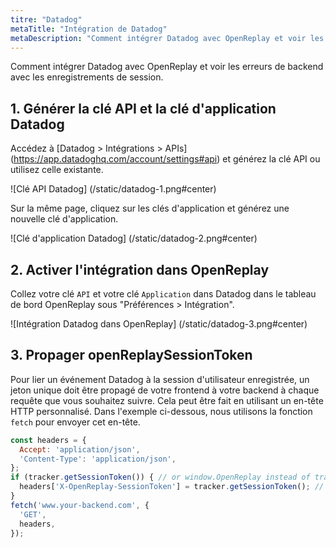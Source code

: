 ```yaml
---
titre: "Datadog"
metaTitle: "Intégration de Datadog"
metaDescription: "Comment intégrer Datadog avec OpenReplay et voir les erreurs de backend avec les relectures de session."
---
```


Comment intégrer Datadog avec OpenReplay et voir les erreurs de backend avec les enregistrements de session.

## 1. Générer la clé API et la clé d'application Datadog

Accédez à [Datadog > Intégrations > APIs] (https://app.datadoghq.com/account/settings#api) et générez la clé API ou utilisez celle existante.

![Clé API Datadog] (/static/datadog-1.png#center)

Sur la même page, cliquez sur les clés d'application et générez une nouvelle clé d'application.

![Clé d'application Datadog] (/static/datadog-2.png#center)

## 2. Activer l'intégration dans OpenReplay

Collez votre clé `API` et votre clé `Application` dans Datadog dans le tableau de bord OpenReplay sous "Préférences > Intégration".

![Intégration Datadog dans OpenReplay] (/static/datadog-3.png#center)

## 3. Propager openReplaySessionToken

Pour lier un événement Datadog à la session d'utilisateur enregistrée, un jeton unique doit être propagé de votre frontend à votre backend à chaque requête que vous souhaitez suivre. Cela peut être fait en utilisant un en-tête HTTP personnalisé. Dans l'exemple ci-dessous, nous utilisons la fonction `fetch` pour envoyer cet en-tête.
```javascript
const headers = {
  Accept: 'application/json',
  'Content-Type': 'application/json',
};
if (tracker.getSessionToken()) { // or window.OpenReplay instead of tracker if you're using the snippet
  headers['X-OpenReplay-SessionToken'] = tracker.getSessionToken(); // Inject openReplaySessionToken
}
fetch('www.your-backend.com', {
  'GET',
  headers,
});
```
